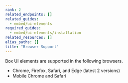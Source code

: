 ```yaml
---
rank: 2
related_endpoints: []
related_guides:
  - embed/ui-elements
required_guides:
  - embed/ui-elements/installation
related_resources: []
alias_paths: []
title: "Browser Support"
---
```

Box UI elements are supported in the following browsers.

- Chrome, Firefox, Safari, and Edge (latest 2 versions)
- Mobile Chrome and Safari
